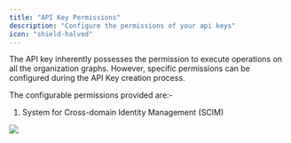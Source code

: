 ```yaml
---
title: "API Key Permissions"
description: "Configure the permissions of your api keys"
icon: "shield-halved"
---
```


The API key inherently possesses the permission to execute operations on all the organization graphs. However, specific permissions can be configured during the API Key creation process.

The configurable permissions provided are:-

1. System for Cross-domain Identity Management (SCIM)

<Frame>
    <img src="/images/studio/api-key-permissions.png" />
</Frame>




